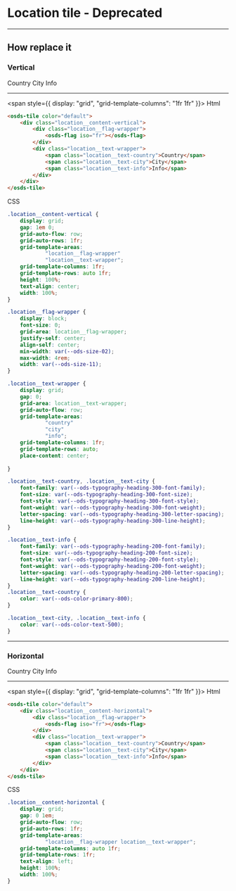 
<Meta title="UI Components/Tile/Location Tile [deprecated]/Remplacement" />

# Location tile - Deprecated
----

## How replace it

### Vertical

<osds-tile color="default">
    <div class="location__content-vertical">
        <div class="location__flag-wrapper">
            <osds-flag iso="fr"></osds-flag>
        </div>
        <div class="location__text-wrapper">
            <span class="location__text-country">Country</span>
            <span class="location__text-city">City</span>
            <span class="location__text-info">Info</span>
        </div>
    </div>
</osds-tile>

----

<span style={{ display: "grid", "grid-template-columns": "1fr 1fr" }}>
  <span>Html

```html 
<osds-tile color="default">
    <div class="location__content-vertical">
        <div class="location__flag-wrapper">
            <osds-flag iso="fr"></osds-flag>
        </div>
        <div class="location__text-wrapper">
            <span class="location__text-country">Country</span>
            <span class="location__text-city">City</span>
            <span class="location__text-info">Info</span>
        </div>
    </div>
</osds-tile>
```

  </span>
  <span>
    CSS

```css 
.location__content-vertical {
    display: grid;
    gap: 1em 0;
    grid-auto-flow: row;
    grid-auto-rows: 1fr;
    grid-template-areas:
            "location__flag-wrapper"
            "location__text-wrapper";
    grid-template-columns: 1fr;
    grid-template-rows: auto 1fr;
    height: 100%;
    text-align: center;
    width: 100%;
}

.location__flag-wrapper {
    display: block;
    font-size: 0;
    grid-area: location__flag-wrapper;
    justify-self: center;
    align-self: center;
    min-width: var(--ods-size-02);
    max-width: 4rem;
    width: var(--ods-size-11);
}

.location__text-wrapper {
    display: grid;
    gap: 0;
    grid-area: location__text-wrapper;
    grid-auto-flow: row;
    grid-template-areas:
            "country"
            "city"
            "info";
    grid-template-columns: 1fr;
    grid-template-rows: auto;
    place-content: center;
    
}

.location__text-country, .location__text-city {
    font-family: var(--ods-typography-heading-300-font-family);
    font-size: var(--ods-typography-heading-300-font-size);
    font-style: var(--ods-typography-heading-300-font-style);
    font-weight: var(--ods-typography-heading-300-font-weight);
    letter-spacing: var(--ods-typography-heading-300-letter-spacing);
    line-height: var(--ods-typography-heading-300-line-height);
}

.location__text-info {
    font-family: var(--ods-typography-heading-200-font-family);
    font-size: var(--ods-typography-heading-200-font-size);
    font-style: var(--ods-typography-heading-200-font-style);
    font-weight: var(--ods-typography-heading-200-font-weight);
    letter-spacing: var(--ods-typography-heading-200-letter-spacing);
    line-height: var(--ods-typography-heading-200-line-height);
}
.location__text-country {
    color: var(--ods-color-primary-800);
}

.location__text-city, .location__text-info {
    color: var(--ods-color-text-500);
}

```

  </span>
</span>

--- 

### Horizontal

<osds-tile color="default">
    <div class="location__content-horizontal">
        <div class="location__flag-wrapper">
            <osds-flag iso="fr"></osds-flag>
        </div>
        <div class="location__text-wrapper">
            <span class="location__text-country">Country</span>
            <span class="location__text-city">City</span>
            <span class="location__text-info">Info</span>
        </div>
    </div>
</osds-tile>

--- 

<span style={{ display: "grid", "grid-template-columns": "1fr 1fr" }}>
  <span>Html

```html 
<osds-tile color="default">
    <div class="location__content-horizontal">
        <div class="location__flag-wrapper">
            <osds-flag iso="fr"></osds-flag>
        </div>
        <div class="location__text-wrapper">
            <span class="location__text-country">Country</span>
            <span class="location__text-city">City</span>
            <span class="location__text-info">Info</span>
        </div>
    </div>
</osds-tile>
```

  </span>
  <span>
    CSS

```css 
.location__content-horizontal {
    display: grid;
    gap: 0 1em;    
    grid-auto-flow: row;
    grid-auto-rows: 1fr;
    grid-template-areas:
            "location__flag-wrapper location__text-wrapper";
    grid-template-columns: auto 1fr;
    grid-template-rows: 1fr;
    text-align: left;
    height: 100%;
    width: 100%;
}
```

  </span>
</span>